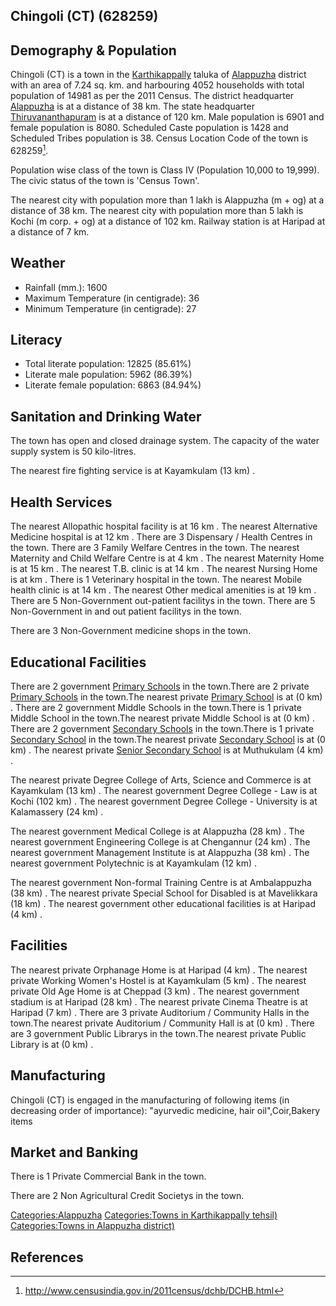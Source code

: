 {{Infobox settlement
| name=Chingoli (CT)
| native_name=
| native_name_lang=
| other_name=
| nickname=
| settlement_type=Town
| image_skyline=
| image_alt=
| image_caption=
| pushpin_map=India Kerala
| pushpin_label_position=right
| pushpin_map_alt=
| pushpin_map_caption=Location in Kerala, India
| latd=
| latm=
| lats=
| latNS=
| longd=
| longm=
| longs=
| longEW=
| coordinates_display=inline,title
| subdivision_type=Country
| subdivision_name={{flag|India}}
| subdivision_type1=[[States and territories of India|State]]
| subdivision_name1=Kerala 
| subdivision_type2=[[List of districts of India|District]]
| subdivision_name2=Alappuzha
| subdivision_type3=Tahsil
| subdivision_name3=Karthikappally
| website=
| established_title=<!-- Established -->
| established_date=
| founder=
| named_for=
| government_type=
| governing_body=
| unit_pref=Metric
| area_footnotes=
| area_rank=
| area_total_km2=7.24
| elevation_footnotes=
| elevation_m=
| population_total=14981
| population_as_of=2011
| population_rank=
| population_density_km2=2069
| population_demonym=
| population_footnotes=
| demographics_type1=Languages=
| demographics1_title1=Official=
| demographics1_info1=[[Malayalam language|Malayalam]]
| timezone1=[[Indian Standard Time|IST]]
| utc_offset1==+5:30
| postal_code_type=[[Postal Index Number|PIN]]
| postal_code=
| area_code_type=Telephone code
| area_code=
| registration_plate=
| blank1_name_sec1=Nearest city
| blank1_info_sec1=[[Alappuzha (m + og)]]
| blank2_name_sec1=[[Human sex ratio|Sex ratio]]
| blank2_info_sec1=1170
| blank3_name_sec1=Literacy
| blank3_info_sec1=85.61%
| blank1_name_sec2=[[2011 Census of India|2011 census]] code
| blank1_info_sec2=628259
| footnotes=
}}

== Chingoli (CT) (628259) ==

== Demography & Population ==

Chingoli (CT) is a town in the [[Karthikappally]] taluka of [[Alappuzha]] district with an area of 7.24 sq. km. and harbouring 4052 households with total population of 14981 as per the 2011 Census. The district headquarter [[Alappuzha]] is at a distance of 38 km. The state headquarter [[Thiruvananthapuram]] is at a distance of 120 km. Male population is 6901 and female population is 8080. Scheduled Caste population is 1428 and Scheduled Tribes population is 38. Census Location Code of the town is 628259<ref>http://www.censusindia.gov.in/2011census/dchb/DCHB.html</ref>.

Population wise class of the town is Class IV (Population 10,000 to 19,999).
The civic status of the town is 'Census Town'.

The nearest city with population more than 1 lakh is Alappuzha (m + og) at a distance of 38 km. The nearest city with population more than 5 lakh is Kochi (m corp. + og)  at a distance of 102 km. Railway station is at Haripad at a distance of 7 km.


== Weather ==  
* Rainfall (mm.): 1600 
* Maximum Temperature (in centigrade): 36
* Minimum Temperature (in centigrade): 27


== Literacy ==  
* Total literate population: 12825 (85.61%)
* Literate male population: 5962 (86.39%)
* Literate female population: 6863 (84.94%)


== Sanitation and Drinking Water ==  
The town has open and closed drainage system.
The capacity of the water supply system is 50 kilo-litres.

The nearest fire fighting service is at Kayamkulam (13 km) .


== Health Services ==
The nearest Allopathic hospital facility is at 16 km .
The nearest Alternative Medicine hospital is at 12 km .
There are 3 Dispensary / Health Centres in the town.
There are 3 Family Welfare Centres in the town.
The nearest Maternity and Child Welfare Centre is at 4 km .
The nearest Maternity Home is at 15 km .
The nearest T.B. clinic is at 14 km .
The nearest Nursing Home is at  km .
There is 1 Veterinary hospital in the town.
The nearest Mobile health clinic is at 14 km .
The nearest Other medical amenities is at 19 km .
There are 5 Non-Government out-patient facilitys in the town.
There are 5 Non-Government in and out patient facilitys in the town.

There are 3 Non-Government medicine shops in the town.


== Educational Facilities ==
There are 2 government [[Primary School]]s in the town.There are 2 private [[Primary School]]s in the town.The nearest private [[Primary School]] is at  (0 km) .
There are 2 government Middle Schools in the town.There is 1 private Middle School in the town.The nearest private Middle School is at  (0 km) .
There are 2 government [[Secondary School]]s in the town.There is 1 private [[Secondary School]] in the town.The nearest private [[Secondary School]] is at  (0 km) .
The nearest private [[Senior Secondary School]] is at Muthukulam (4 km) .
 
 
 
 
 
The nearest private Degree College of Arts, Science and Commerce is at Kayamkulam  (13 km) .
The nearest government Degree College - Law is at Kochi (102 km) .
The nearest government Degree College - University is at Kalamassery (24 km) .
 
The nearest government Medical College is at Alappuzha (28 km) .
The nearest government Engineering College is at Chengannur (24 km) .
The nearest government Management Institute is at Alappuzha (38 km) .
The nearest government Polytechnic is at Kayamkulam (12 km) .
 
The nearest government Non-formal Training Centre is at Ambalappuzha (38 km) .
The nearest private Special School for Disabled is at Mavelikkara (18 km) .
The nearest government other educational facilities is at Haripad (4 km) .


== Facilities ==
The nearest private Orphanage Home is at Haripad (4 km) .
The nearest private Working Women's Hostel is at Kayamkulam (5 km) .
The nearest private Old Age Home is at Cheppad (3 km) .
The nearest government stadium is at Haripad (28 km) .
The nearest private Cinema Theatre is at Haripad (7 km) .
There are 3 private Auditorium / Community Halls in the town.The nearest private Auditorium / Community Hall is at  (0 km) .
There are 3 government Public Librarys in the town.The nearest private Public Library is at  (0 km) .


== Manufacturing ==
Chingoli (CT) is engaged in the manufacturing of following items (in decreasing order of importance): "ayurvedic medicine, hair oil",Coir,Bakery items


== Market and Banking ==

There is 1 Private Commercial Bank in the town.


There are 2 Non Agricultural Credit Societys in the town.


[[Categories:Alappuzha]]
[[Categories:Towns in Karthikappally tehsil)]]
[[Categories:Towns in Alappuzha district)]]


== References ==
{{Reflist}}


